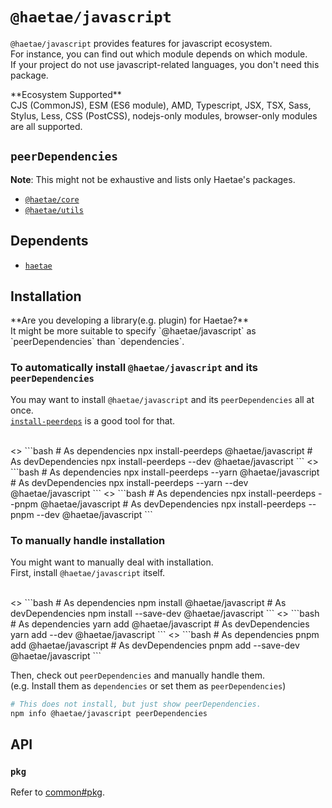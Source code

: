 
# `@haetae/javascript`

`@haetae/javascript` provides features for javascript ecosystem.<br/>
For instance, you can find out which module depends on which module.<br/>
If your project do not use javascript-related languages, you don't need this package.

<Callout>
  **Ecosystem Supported**<br />
  CJS (CommonJS), ESM (ES6 module), AMD, Typescript, JSX, TSX, Sass, Stylus,
  Less, CSS (PostCSS), nodejs-only modules, browser-only modules are all supported.
</Callout>

## `peerDependencies`

**Note**: This might not be exhaustive and lists only Haetae's packages.

- [`@haetae/core`](./haetae-core)
- [`@haetae/utils`](./haetae-utils)

## Dependents

- [`haetae`](./haetae)

## Installation

<Callout>
  **Are you developing a library(e.g. plugin) for Haetae?** <br />
  It might be more suitable to specify `@haetae/javascript` as `peerDependencies` than `dependencies`.
</Callout>

### To automatically install `@haetae/javascript` and its `peerDependencies`

You may want to install `@haetae/javascript` and its `peerDependencies` all at once. <br/>
[`install-peerdeps`](https://www.npmjs.com/package/install-peerdeps) is a good tool for that.

<br/>

<PkgManagerTabs>
  <>
    ```bash
    # As dependencies
    npx install-peerdeps @haetae/javascript
    # As devDependencies
    npx install-peerdeps --dev @haetae/javascript
    ```
  </>
  <>
    ```bash
    # As dependencies
    npx install-peerdeps --yarn @haetae/javascript
    # As devDependencies
    npx install-peerdeps --yarn --dev @haetae/javascript
    ```
  </>
  <>
    ```bash
    # As dependencies
    npx install-peerdeps --pnpm @haetae/javascript
    # As devDependencies
    npx install-peerdeps --pnpm --dev @haetae/javascript
    ```
  </>
</PkgManagerTabs>

### To manually handle installation

You might want to manually deal with installation.<br/>
First, install `@haetae/javascript` itself.

<br/>

<PkgManagerTabs>
  <>
    ```bash
    # As dependencies
    npm install @haetae/javascript
    # As devDependencies
    npm install --save-dev @haetae/javascript
    ```
  </>
  <>
    ```bash
    # As dependencies
    yarn add @haetae/javascript
    # As devDependencies
    yarn add --dev @haetae/javascript
    ```
  </>
  <>
    ```bash
    # As dependencies
    pnpm add @haetae/javascript
    # As devDependencies
    pnpm add --save-dev @haetae/javascript
    ```
  </>
</PkgManagerTabs>

Then, check out `peerDependencies` and manually handle them.<br/>
(e.g. Install them as `dependencies` or set them as `peerDependencies`)

```bash
# This does not install, but just show peerDependencies.
npm info @haetae/javascript peerDependencies
```

## API

### `pkg`

Refer to [common#pkg](./common#pkg).
